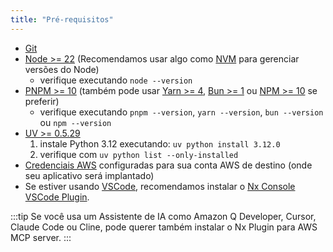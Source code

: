 ```yaml
---
title: "Pré-requisitos"
---
```





- [Git](https://git-scm.com/book/en/v2/Getting-Started-Installing-Git)
- [Node >= 22](https://nodejs.org/en/download) (Recomendamos usar algo como [NVM](https://github.com/nvm-sh/nvm) para gerenciar versões do Node)
  - verifique executando `node --version`
- [PNPM >= 10](https://pnpm.io/installation#using-npm) (também pode usar [Yarn >= 4](https://yarnpkg.com/getting-started/install), [Bun >= 1](https://bun.sh/docs/installation) ou [NPM >= 10](https://nodejs.org/en/learn/getting-started/an-introduction-to-the-npm-package-manager) se preferir)
  - verifique executando `pnpm --version`, `yarn --version`, `bun --version` ou `npm --version`
- [UV >= 0.5.29](https://docs.astral.sh/uv/getting-started/installation/)
  1. instale Python 3.12 executando: `uv python install 3.12.0`
  2. verifique com `uv python list --only-installed`
- [Credenciais AWS](https://docs.aws.amazon.com/sdkref/latest/guide/access.html) configuradas para sua conta AWS de destino (onde seu aplicativo será implantado)
- Se estiver usando [VSCode](https://code.visualstudio.com/), recomendamos instalar o [Nx Console VSCode Plugin](https://marketplace.visualstudio.com/items?itemName=nrwl.angular-console).

:::tip
Se você usa um Assistente de IA como Amazon Q Developer, Cursor, Claude Code ou Cline, pode querer também <Link path="/get_started/building-with-ai">instalar o Nx Plugin para AWS MCP server.</Link>
:::